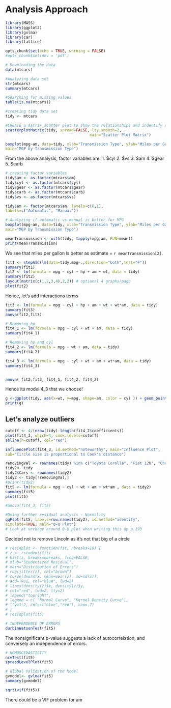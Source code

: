 Analysis Approach
========================================================
```r
library(MASS)
library(ggplot2)
library(gvlma)
library(car)
library(lattice)
```

```r
opts_chunk$set(echo = TRUE, warning = FALSE)
#opts_chunk$set(dev = 'pdf')
```

```r
# Downloading the data
data(mtcars)

#Analyzing data set
str(mtcars)
summary(mtcars)

#Searching for missing values
table(is.na(mtcars))

#creating tidy data set
tidy <- mtcars

#CREATE a matrix scatter plot to show the relationships and indentify which are factor variables
scatterplotMatrix(tidy, spread=FALSE, lty.smooth=2,
                                     main="Scatter Plot Matrix")
```

```r
boxplot(mpg~am, data=tidy, xlab="Transmission Type", ylab="Miles per Gallon (MPG)",
main="MGP by Transmission Type")
```


From the above analysis, factor variables are:
1. $cyl
2. $vs
3. $am
4. $gear
5. $carb


```r
# creating factor variables
tidy$am <- as.factor(mtcars$am)
tidy$cyl <- as.factor(mtcars$cyl)
tidy$gear <- as.factor(mtcars$gear)
tidy$carb <- as.factor(mtcars$carb)
tidy$vs <- as.factor(mtcars$vs)

tidy$am <- factor(mtcars$am, levels=c(0,1),
labels=c("Automatic", "Manual"))
```



```r
# Analyzing if automatic vs manual is better for MPG
boxplot(mpg~am, data=tidy, xlab="Transmission Type", ylab="Miles per Gallon (MPG)",
main="MGP by Transmission Type")
```

```r
meanTransmission <- with(tidy, tapply(mpg,am, FUN=mean))
print(meanTransmission)
```

We see that miles per gallon is better as estimate = `r meanTransmission[2]`.


```r
fit1 <- stepAIC(lm(data=tidy,mpg~.,direction="both",test="F"))
summary(fit1)
fit2 <- lm(formula = mpg ~ cyl + hp + am + wt, data = tidy)
summary(fit2)
layout(matrix(c(1,2,3,4),2,2)) # optional 4 graphs/page 
plot(fit2)
```

Hence, let's add interactions terms     


```r
fit3 <- lm(formula = mpg ~ cyl + hp + am + wt + wt*am, data = tidy)
summary(fit3)
anova(fit2,fit3)
```



```r
# Removing hp
fit4_1 <- lm(formula = mpg ~ cyl + wt + am, data = tidy)
summary(fit4_1)

# Removing hp and cyl
fit4_2 <- lm(formula = mpg ~ wt + am, data = tidy)
summary(fit4_2)

fit4_3 <- lm(formula = mpg ~ cyl + wt + am + wt*am, data = tidy)
summary(fit4_3)


anova( fit2,fit3, fit4_1, fit4_2, fit4_3)
```

Hence its model 4_3 that we choose!

```r

g <-ggplot(tidy, aes(x=wt, y=mpg, shape=am, color = cyl )) + geom_point()
print(g)

````
## Let's analyze outliers

```r
cutoff <- 4/(nrow(tidy)-length(fit4_2$coefficients))
plot(fit4_3, which=4, cook.levels=cutoff)
abline(h=cutoff, col="red")

```

```r
influencePlot(fit4_3, id.method="noteworthy", main="Influence Plot",
sub="Circle size is proportional to Cook's distance")
```


```r
removingVal <- rownames(tidy) %in% c("Toyota Corolla", "Fiat 128", "Chrysler Imperial", "Maserati Bora")
tidy2<- tidy
tidy2$Cars <- rownames(tidy2)
tidy2 <- tidy[!removingVal,]
#print(tidy2)
fit5 <- lm(formula = mpg ~ cyl + wt + am + wt*am , data = tidy2)
summary(fit5)
plot(fit5)

#anova(fit4_3, fit5) 
```

```r
#Doing further residual analysis - Normality
qqPlot(fit5, labels=row.names(tidy2), id.method="identify",
simulate=TRUE, main="Q-Q Plot")
# Look at verbage around Q-Q plot when writing this up p.193
```
Decided not to remove Lincoln as it's not that big of a circle

```r
# residplot <- function(fit, nbreaks=10) {
# z <- rstudent(fit)
# hist(z, breaks=nbreaks, freq=FALSE,
# xlab="Studentized Residual",
# main="Distribution of Errors")
# rug(jitter(z), col="brown")
# curve(dnorm(x, mean=mean(z), sd=sd(z)),
# add=TRUE, col="blue", lwd=2)
# lines(density(z)$x, density(z)$y,
# col="red", lwd=2, lty=2)
# legend("topright",
# legend = c( "Normal Curve", "Kernel Density Curve"),
# lty=1:2, col=c("blue","red"), cex=.7)
# }
# residplot(fit5)
```

```r
# INDEPENDENCE OF ERRORS
durbinWatsonTest(fit5)
```
The nonsignificant p-value suggests a lack of autocorrelation, and conversely an independence of errors.


```r
# HOMOSCEDASTICITY
ncvTest(fit5)
spreadLevelPlot(fit5)
```

```r
# Global Validation of the Model
gvmodel<- gvlma(fit5)
summary(gvmodel)
```

```r
sqrt(vif(fit5))
```

There could be a VIF problem for am
